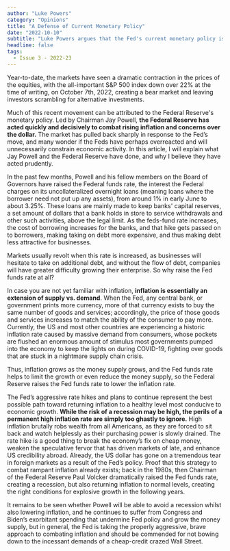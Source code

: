 ```yaml
---
author: "Luke Powers"
category: "Opinions"
title: "A Defense of Current Monetary Policy"
date: "2022-10-10"
subtitle: "Luke Powers argues that the Fed's current monetary policy is the best option for the economy."
headline: false
tags:
  - Issue 3 - 2022-23
---
```


Year-to-date, the markets have seen a dramatic contraction in the prices of the equities, with the all-important S&P 500 index down over 22% at the time of writing, on October 7th, 2022, creating a bear market and leaving investors scrambling for alternative investments.

Much of this recent movement can be attributed to the Federal Reserve's monetary policy. Led by Chairman Jay Powell, **the Federal Reserve has acted quickly and decisively to combat rising inflation and concerns over the dollar.** The market has pulled back sharply in response to the Fed’s move, and many wonder if the Feds have perhaps overreacted and will unnecessarily constrain economic activity. In this article, I will explain what Jay Powell and the Federal Reserve have done, and why I believe they have acted prudently.

In the past few months, Powell and his fellow members on the Board of Governors have raised the Federal funds rate, the interest the Federal charges on its uncollateralized overnight loans (meaning loans where the borrower need not put up any assets), from around 1% in early June to about 3.25%. These loans are mainly made to keep banks' capital reserves, a set amount of dollars that a bank holds in store to service withdrawals and other such activities, above the legal limit. As the feds-fund rate increases, the cost of borrowing increases for the banks, and that hike gets passed on to borrowers, making taking on debt more expensive, and thus making debt less attractive for businesses.

Markets usually revolt when this rate is increased, as businesses will hesitate to take on additional debt, and without the flow of debt, companies will have greater difficulty growing their enterprise. So why raise the Fed funds rate at all?

In case you are not yet familiar with inflation, **inflation is essentially an extension of supply vs. demand**. When the Fed, any central bank, or government prints more currency, more of that currency exists to buy the same number of goods and services; accordingly, the price of those goods and services increases to match the ability of the consumer to pay more. Currently, the US and most other countries are experiencing a historic inflation rate caused by massive demand from consumers, whose pockets are flushed an enormous amount of stimulus most governments pumped into the economy to keep the lights on during COVID-19, fighting over goods that are stuck in a nightmare supply chain crisis.

Thus, inflation grows as the money supply grows, and the Fed funds rate helps to limit the growth or even reduce the money supply, so the Federal Reserve raises the Fed funds rate to lower the inflation rate.

The Fed’s aggressive rate hikes and plans to continue represent the best possible path toward returning inflation to a healthy level most conducive to economic growth. **While the risk of a recession may be high, the perils of a permanent high inflation rate are simply too ghastly to ignore.** High inflation brutally robs wealth from all Americans, as they are forced to sit back and watch helplessly as their purchasing power is slowly drained. The rate hike is a good thing to break the economy’s fix on cheap money, weaken the speculative fervor that has driven markets of late, and enhance US credibility abroad. Already, the US dollar has gone on a tremendous tear in foreign markets as a result of the Fed’s policy. Proof that this strategy to combat rampant inflation already exists; back in the 1980s, then Chairman of the Federal Reserve Paul Volcker dramatically raised the Fed funds rate, creating a recession, but also returning inflation to normal levels, creating the right conditions for explosive growth in the following years.

It remains to be seen whether Powell will be able to avoid a recession whilst also lowering inflation, and he continues to suffer from Congress and Biden’s exorbitant spending that undermine Fed policy and grow the money supply, but in general, the Fed is taking the properly aggressive, brave approach to combating inflation and should be commended for not bowing down to the incessant demands of a cheap-credit crazed Wall Street.
